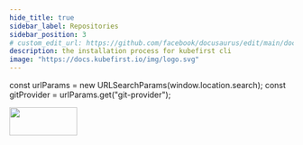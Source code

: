 ```yaml
---
hide_title: true
sidebar_label: Repositories
sidebar_position: 3
# custom_edit_url: https://github.com/facebook/docusaurus/edit/main/docs/api-doc-markdown.md
description: the installation process for kubefirst cli
image: "https://docs.kubefirst.io/img/logo.svg"
---
```

const urlParams = new URLSearchParams(window.location.search);
const gitProvider = urlParams.get("git-provider");  


<div
  style={{
    display: "flex",
    justifyContent: "flex-end",
    alignItems: "center",
  }}
>
  <div>
    <img src={config.CIVO_LOGO_URL} height="50" width="120" />
  </div>
</div>


<Tabs groupId="git_provider" queryString>
    <TabItem value="github" label="GitHub" attributes={{className: styles.github}}>
      <GitHubRepositories />
    </TabItem>
    <TabItem value="gitlab" label="GitLab" attributes={{className: styles.gitlab}}> 
      <GitLabRepositories />
    </TabItem>
</Tabs>
